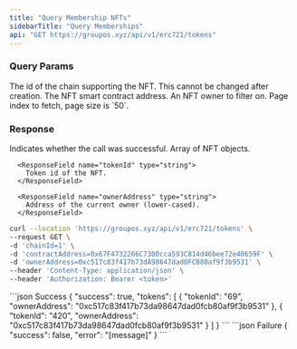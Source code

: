 ```yaml
---
title: "Query Membership NFTs"
sidebarTitle: "Query Memberships"
api: "GET https://groupos.xyz/api/v1/erc721/tokens"
---
```


### Query Params

<ParamField body="chainId" type="number" required>
  The id of the chain supporting the NFT. This cannot be changed after creation.
</ParamField>

<ParamField query="contractAddress" type="string" required>
  The NFT smart contract address.
</ParamField>

<ParamField query="ownerAddress" type="string" optional>
  An NFT owner to filter on.
</ParamField>

<ParamField query="page" type="number" optional>
  Page index to fetch, page size is `50`.
</ParamField>

### Response

<ResponseField name="success" type="boolean">
  Indicates whether the call was successful.
</ResponseField>

<ResponseField name="tokens" type="Nft[]">
  Array of NFT objects.

  <Expandable title="NFT">

      <ResponseField name="tokenId" type="string">
        Token id of the NFT.
      </ResponseField>

      <ResponseField name="ownerAddress" type="string">
        Address of the current owner (lower-cased).
      </ResponseField>

  </Expandable>

</ResponseField>

<RequestExample>

```bash Example Request
curl --location 'https://groupos.xyz/api/v1/erc721/tokens' \
--request GET \
-d 'chainId=1' \
-d 'contractAddress=0x67F4732266C7300cca593C814d46bee72e40659F' \
-d 'ownerAddress=0xc517c83f417b73dA98647dad0FCB80af9f3b9531' \
--header 'Content-Type: application/json' \
--header 'Authorization: Bearer <token>'
```

</RequestExample>

<ResponseExample>
  ```json Success
  {
    "success": true,
    "tokens": [
      {
        "tokenId": "69",
        "ownerAddress": "0xc517c83f417b73da98647dad0fcb80af9f3b9531"
      },
      {
        "tokenId": "420",
        "ownerAddress": "0xc517c83f417b73da98647dad0fcb80af9f3b9531"
      }
    ]
  }
  ```
  ```json Failure
  {
    "success": false,
    "error": "[message]"
  }
  ```
</ResponseExample>
